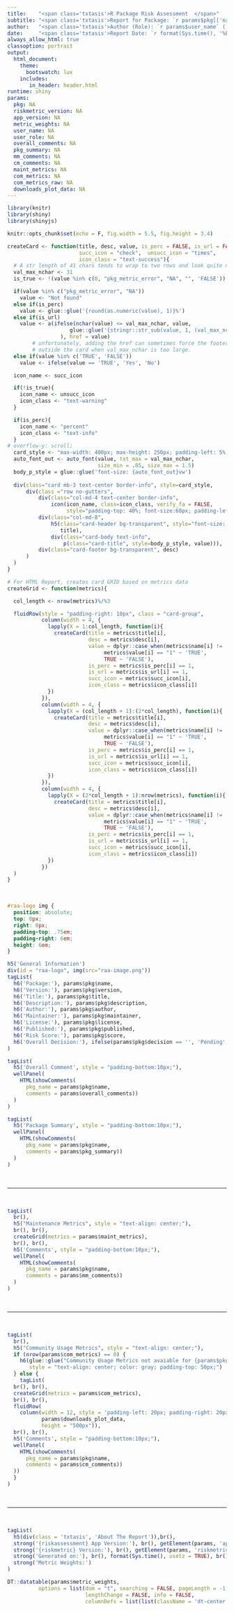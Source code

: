 ```yaml
---
title:    "<span class='txtasis'>R Package Risk Assessment  </span>"
subtitle: "<span class='txtasis'>Report for Package: `r params$pkg[['name']]`</span>"
author:   "<span class='txtasis'>Author (Role): `r params$user_name` (`r params$user_role `)</span>"
date:     "<span class='txtasis'>Report Date: `r format(Sys.time(), '%B %d, %Y')`</span>"
always_allow_html: true
classoption: portrait
output: 
  html_document:
    theme:
      bootswatch: lux
    includes:
       in_header: header.html
runtime: shiny
params:
  pkg: NA
  riskmetric_version: NA
  app_version: NA
  metric_weights: NA
  user_name: NA
  user_role: NA
  overall_comments: NA
  pkg_summary: NA
  mm_comments: NA
  cm_comments: NA
  maint_metrics: NA
  com_metrics: NA
  com_metrics_raw: NA
  downloads_plot_data: NA
---
```


<style type="text/css">
.main-container {
  max-width: min(1200px, 80%);
  margin-left: auto;
  margin-right: auto;
}
.txtasis {
  text-transform:none;
}
</style>

```r
library(knitr)
library(shiny)
library(shinyjs)

knitr::opts_chunk$set(echo = F, fig.width = 5.5, fig.height = 3.4)
```


```r
createCard <- function(title, desc, value, is_perc = FALSE, is_url = FALSE,
                       succ_icon = "check",  unsucc_icon = "times",
                       icon_class = "text-success"){
  # A str length of 41 chars tends to wrap to two rows and look quite nice
  val_max_nchar <- 31
  is_true <- !(value %in% c(0, "pkg_metric_error", "NA", "", 'FALSE'))

  if(value %in% c("pkg_metric_error", "NA"))
    value <- "Not found"
  else if(is_perc)
    value <- glue::glue('{round(as.numeric(value), 1)}%')
  else if(is_url)
    value <- a(ifelse(nchar(value) <= val_max_nchar, value,
                    glue::glue('{stringr::str_sub(value, 1, (val_max_nchar - 3))}...')
                 ), href = value)
        # unfortunately, adding the href can sometimes force the footer to fall
        # outside the card when val_max_nchar is too large.
  else if(value %in% c('TRUE', 'FALSE'))
    value <- ifelse(value == 'TRUE', 'Yes', 'No')

  icon_name <- succ_icon

  if(!is_true){
    icon_name <- unsucc_icon
    icon_class <- "text-warning"
  }

  if(is_perc){
    icon_name <- "percent"
    icon_class <- "text-info"
  }
# overflow-y: scroll;
  card_style <- "max-width: 400px; max-height: 250px; padding-left: 5%; padding-right: 5%;" 
  auto_font_out <- auto_font(value, txt_max = val_max_nchar,
                             size_min = .85, size_max = 1.5)
  body_p_style = glue::glue('font-size: {auto_font_out}vw')
      
  div(class="card mb-3 text-center border-info", style=card_style,
      div(class ="row no-gutters",
          div(class="col-md-4 text-center border-info",
              icon(icon_name, class=icon_class, verify_fa = FALSE,
                   style="padding-top: 40%; font-size:60px; padding-left: 20%;")),
          div(class="col-md-8",
              h5(class="card-header bg-transparent", style="font-size: 1vw",
                 title),
              div(class="card-body text-info",
                  p(class="card-title", style=body_p_style, value))),
          div(class="card-footer bg-transparent", desc)
      )
  )
}

# For HTML Report, creates card GRID based on metrics data
createGrid <- function(metrics){

  col_length <- nrow(metrics)%/%3

  fluidRow(style = "padding-right: 10px", class = "card-group",
           column(width = 4, {
             lapply(X = 1:col_length, function(i){
               createCard(title = metrics$title[i],
                          desc = metrics$desc[i],
                          value = dplyr::case_when(metrics$name[i] != 'has_bug_reports_url' ~ metrics$value[i],
                               metrics$value[i] == "1" ~ 'TRUE',
                               TRUE ~ 'FALSE'),
                          is_perc = metrics$is_perc[i] == 1,
                          is_url = metrics$is_url[i] == 1,
                          succ_icon = metrics$succ_icon[i],
                          icon_class = metrics$icon_class[i])
             })
           }),
           column(width = 4, {
             lapply(X = (col_length + 1):(2*col_length), function(i){
               createCard(title = metrics$title[i],
                          desc = metrics$desc[i],
                          value = dplyr::case_when(metrics$name[i] != 'has_bug_reports_url' ~ metrics$value[i],
                               metrics$value[i] == "1" ~ 'TRUE',
                               TRUE ~ 'FALSE'),
                          is_perc = metrics$is_perc[i] == 1,
                          is_url = metrics$is_url[i] == 1,
                          succ_icon = metrics$succ_icon[i],
                          icon_class = metrics$icon_class[i])
             })
           }),
           column(width = 4, {
             lapply(X = (2*col_length + 1):nrow(metrics), function(i){
               createCard(title = metrics$title[i],
                          desc = metrics$desc[i],
                          value = dplyr::case_when(metrics$name[i] != 'has_bug_reports_url' ~ metrics$value[i],
                               metrics$value[i] == "1" ~ 'TRUE',
                               TRUE ~ 'FALSE'),
                          is_perc = metrics$is_perc[i] == 1,
                          is_url = metrics$is_url[i] == 1,
                          succ_icon = metrics$succ_icon[i],
                          icon_class = metrics$icon_class[i])
             })
           })
  )
}
```

<br>

```css
#raa-logo img {
  position: absolute;
  top: 0px;
  right: 0px;
  padding-top: .75em;
  padding-right: 6em;
  height: 6em;
}
```

```r
h5('General Information')
div(id = "raa-logo", img(src="raa-image.png"))
tagList(
  h6('Package:'), params$pkg$name,
  h6('Version:'), params$pkg$version,
  h6('Title:'), params$pkg$title,
  h6('Description:'), params$pkg$description,
  h6('Author:'), params$pkg$author,
  h6('Maintainer:'), params$pkg$maintainer,
  h6('License:'), params$pkg$license,
  h6('Published:'), params$pkg$published,
  h6('Risk Score:'), params$pkg$score,
  h6('Overall Decision:'), ifelse(params$pkg$decision == '', 'Pending', params$pkg$decision)
)
```


```r
tagList(
  h5('Overall Comment', style = "padding-bottom:10px;"),
  wellPanel(
    HTML(showComments(
      pkg_name = params$pkg$name,
      comments = params$overall_comments))
  )
)
```

```r
tagList(
  h5('Package Summary', style = "padding-bottom:10px;"),
  wellPanel(
    HTML(showComments(
      pkg_name = params$pkg$name,
      comments = params$pkg_summary))
  )
)
```

<br>
<hr>
<br>

```r
tagList(
  br(),
  h5("Maintenance Metrics", style = "text-align: center;"),
  br(), br(),
  createGrid(metrics = params$maint_metrics),
  br(), br(),
  h5('Comments', style = "padding-bottom:10px;"),
  wellPanel(
    HTML(showComments(
      pkg_name = params$pkg$name,
      comments = params$mm_comments))
  )
)
```

<br>
<hr>
<br>

```r
tagList(
  br(),
  h5("Community Usage Metrics", style = "text-align: center;"),
  if (nrow(params$com_metrics) == 0) {
    h6(glue::glue("Community Usage Metrics not avaiable for {params$pkg$name}"),
       style = "text-align: center; color: gray; padding-top: 50px;")
  } else {
    tagList(
  br(), br(),
  createGrid(metrics = params$com_metrics),
  br(), br(),
  fluidRow(
    column(width = 12, style = 'padding-left: 20px; padding-right: 20px;',
           params$downloads_plot_data,
           height = "500px")),
  br(), br(),
  h5('Comments', style = "padding-bottom:10px;"),
  wellPanel(
    HTML(showComments(
      pkg_name = params$pkg$name,
      comments = params$cm_comments))
  ))
  }
)
```

<br>
<hr>
<br>

```r
tagList(
  h5(div(class = 'txtasis', 'About The Report')),br(),
  strong('{riskassessment} App Version:'), br(), getElement(params, 'app_version'), br(), br(),
  strong('{riskmetric} Version:'), br(), getElement(params, 'riskmetric_version'), br(), br(),
  strong('Generated on:'), br(), format(Sys.time(), usetz = TRUE), br(), br(),
  strong('Metric Weights:')
)

DT::datatable(params$metric_weights,
          options = list(dom = "t", searching = FALSE, pageLength = -1,
                         lengthChange = FALSE, info = FALSE, 
                         columnDefs = list(list(className = 'dt-center', targets = 2))))
```

<style>
.title {
font-size: 1.5rem;
}

.subtitle, .author, .date {
font-size: 1.1rem;
}
</style>
